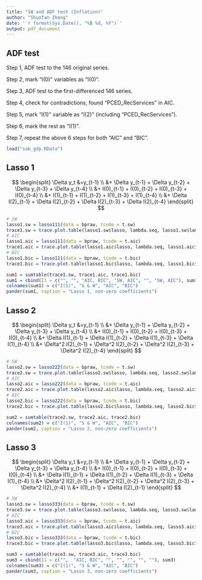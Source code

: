```yaml
---
title: "SW and ADF test (Inflation)"
author: "Shuofan Zhang"
date: '`r format(Sys.Date(), "%B %d, %Y")`'
output: pdf_document
---
```


## ADF test  

Step 1, ADF test to the 146 original series.

Step 2, mark "I(0)" variables as "I(0)".

Step 3, ADF test to the first-differenced 146 series.

Step 4, check for contradictions, found "PCED_RecServices" in AIC.

Step 5, mark "I(1)" variable as "I(2)" (including "PCED_RecServices").

Step 6, mark the rest as "I(1)".

Step 7, repeat the above 6 steps for both "AIC" and "BIC".


```r
load("sab_gdp.RData")
```

## Lasso 1  

$$ 
\begin{split} 
\Delta y_t &=y_{t-1} \\
&+ \Delta y_{t-1} + \Delta y_{t-2} + \Delta y_{t-3} + \Delta y_{t-4} \\
&+  I(0)_{t-1} +  I(0)_{t-2} 
+  I(0)_{t-3} +  I(0)_{t-4} \\
&+  I(1)_{t-1} +  I(1)_{t-2} 
+  I(1)_{t-3} +  I(1)_{t-4} \\
&+  \Delta I(2)_{t-1} +  \Delta I(2)_{t-2} 
+  \Delta I(2)_{t-3} +  \Delta I(2)_{t-4}
\end{split} 
$$

```r
# SW
lasso1.sw = lasso111(data = bpraw, tcode = t.sw)
trace1.sw = trace.plot.table(lasso1.sw$lasso, lambda.seq, lasso1.sw$lambda)
# AIC
lasso1.aic = lasso111(data = bpraw, tcode = t.aic)
trace1.aic = trace.plot.table(lasso1.aic$lasso, lambda.seq, lasso1.aic$lambda)
# BIC
lasso1.bic = lasso111(data = bpraw, tcode = t.bic)
trace1.bic = trace.plot.table(lasso1.bic$lasso, lambda.seq, lasso1.bic$lambda)

sum1 = sumtable(trace1.sw, trace1.aic, trace1.bic)
sum1 = cbind(I1 = c("", "", "AIC, BIC", "SW, AIC", "", "SW, AIC"), sum1)
colnames(sum1) = c("I(1)", "S & W", "AIC", "BIC")
pander(sum1, caption = "Lasso 1, non-zero coefficients")
```

## Lasso 2  

$$ 
\begin{split} 
\Delta y_t &=y_{t-1} \\
&+ \Delta y_{t-1} + \Delta y_{t-2} + \Delta y_{t-3} + \Delta y_{t-4} \\
&+  I(0)_{t-1} +  I(0)_{t-2} 
+  I(0)_{t-3} +  I(0)_{t-4} \\
&+  \Delta I(1)_{t-1} +  \Delta I(1)_{t-2} 
+  \Delta I(1)_{t-3} +  \Delta I(1)_{t-4} \\
&+  \Delta^2 I(2)_{t-1} +  \Delta^2 I(2)_{t-2} 
+  \Delta^2 I(2)_{t-3} +  \Delta^2 I(2)_{t-4}
\end{split} 
$$


```r
# SW
lasso2.sw = lasso222(data = bpraw, tcode = t.sw)
trace2.sw = trace.plot.table(lasso2.sw$lasso, lambda.seq, lasso2.sw$lambda)
# AIC
lasso2.aic = lasso222(data = bpraw, tcode = t.aic)
trace2.aic = trace.plot.table(lasso2.aic$lasso, lambda.seq, lasso2.aic$lambda)
# BIC
lasso2.bic = lasso222(data = bpraw, tcode = t.bic)
trace2.bic = trace.plot.table(lasso2.bic$lasso, lambda.seq, lasso2.bic$lambda)

sum2 = sumtable(trace2.sw, trace2.aic, trace2.bic)
colnames(sum2) = c("I(1)", "S & W", "AIC", "BIC")
pander(sum2, caption = "Lasso 2, non-zero coefficients")
```

## Lasso 3

$$ 
\begin{split} 
\Delta y_t &=y_{t-1} \\
&+ \Delta y_{t-1} + \Delta y_{t-2} + \Delta y_{t-3} + \Delta y_{t-4} \\
&+  I(0)_{t-1} +  I(0)_{t-2} 
+  I(0)_{t-3} +  I(0)_{t-4} \\
&+  \Delta I(1)_{t-1} +  \Delta I(1)_{t-2} 
+  \Delta I(1)_{t-3} +  \Delta I(1)_{t-4} \\
&+  \Delta^2 I(2)_{t-1} +  \Delta^2 I(2)_{t-2} 
+  \Delta^2 I(2)_{t-3} +  \Delta^2 I(2)_{t-4} \\
&+ I(1)_{t-1} + \Delta I(2)_{t-1}
\end{split} 
$$

```r
# SW
lasso3.sw = lasso333(data = bpraw, tcode = t.sw)
trace3.sw = trace.plot.table(lasso3.sw$lasso, lambda.seq, lasso3.sw$lambda)
# AIC
lasso3.aic = lasso333(data = bpraw, tcode = t.aic)
trace3.aic = trace.plot.table(lasso3.aic$lasso, lambda.seq, lasso3.aic$lambda)
# BIC
lasso3.bic = lasso333(data = bpraw, tcode = t.bic)
trace3.bic = trace.plot.table(lasso3.bic$lasso, lambda.seq, lasso3.bic$lambda)

sum3 = sumtable(trace3.sw, trace3.aic, trace3.bic)
sum3 = cbind(I1 = c("",  "AIC, BIC", "", "", "", "", ""), sum3)
colnames(sum3) = c("I(1)", "S & W", "AIC", "BIC")
pander(sum3, caption = "Lasso 3, non-zero coefficients")
```








